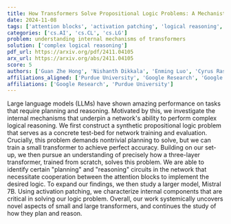 ```yaml
---
title: How Transformers Solve Propositional Logic Problems: A Mechanistic Analysis
date: 2024-11-08
tags: ['attention blocks', 'activation patching', 'logical reasoning', 'large language models', 'propositional logic', 'planning', 'reasoning circuits', 'transformer architecture']
categories: ['cs.AI', 'cs.CL', 'cs.LG']
problem: understanding internal mechanisms of transformers
solution: ['complex logical reasoning']
pdf_url: https://arxiv.org/pdf/2411.04105
arx_url: https://arxiv.org/abs/2411.04105
score: 5
authors: ['Guan Zhe Hong', 'Nishanth Dikkala', 'Enming Luo', 'Cyrus Rashtchian', 'Xin Wang', 'Rina Panigrahy']
affiliations_aligned: ['Purdue University', 'Google Research', 'Google Research', 'Google Research', 'Google Research', 'Google Research']
affiliations: ['Google Research', 'Purdue University']
---
```



Large language models (LLMs) have shown amazing performance on tasks that require planning and reasoning. Motivated by this, we investigate the internal mechanisms that underpin a network's ability to perform complex logical reasoning. We first construct a synthetic propositional logic problem that serves as a concrete test-bed for network training and evaluation. Crucially, this problem demands nontrivial planning to solve, but we can train a small transformer to achieve perfect accuracy. Building on our set-up, we then pursue an understanding of precisely how a three-layer transformer, trained from scratch, solves this problem. We are able to identify certain "planning" and "reasoning" circuits in the network that necessitate cooperation between the attention blocks to implement the desired logic. To expand our findings, we then study a larger model, Mistral 7B. Using activation patching, we characterize internal components that are critical in solving our logic problem. Overall, our work systemically uncovers novel aspects of small and large transformers, and continues the study of how they plan and reason.